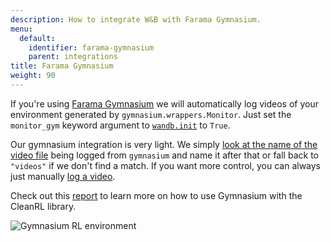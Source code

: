 ```yaml
---
description: How to integrate W&B with Farama Gymnasium.
menu:
  default:
    identifier: farama-gymnasium
    parent: integrations
title: Farama Gymnasium
weight: 90
---
```


If you're using [Farama Gymnasium](https://gymnasium.farama.org/#) we will automatically log videos of your environment generated by `gymnasium.wrappers.Monitor`. Just set the `monitor_gym` keyword argument to [`wandb.init`](/ref/python/functions/init) to `True`.

Our gymnasium integration is very light. We simply [look at the name of the video file](https://github.com/wandb/wandb/blob/c5fe3d56b155655980611d32ef09df35cd336872/wandb/integration/gym/__init__.py#LL69C67-L69C67) being logged from `gymnasium` and name it after that or fall back to `"videos"` if we don't find a match. If you want more control, you can always just manually [log a video](/guides/models/track/log/media).

Check out this [report](https://wandb.ai/raph-test/cleanrltest/reports/Mario-Bros-but-with-AI-Gymnasium-and-CleanRL---Vmlldzo0NTcxNTcw) to learn more on how to use Gymnasium with the CleanRL library. 

<Frame>
    <img src="/images/integrations/gymnasium.png" alt="Gymnasium RL environment"  />
</Frame>